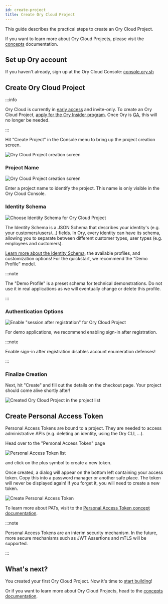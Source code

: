 ```yaml
---
id: create-project
title: Create Ory Cloud Project
---
```


This guide describes the practical steps to create an Ory Cloud Project.

If you want to learn more about Ory Cloud Projects, please visit the
[concepts](../concepts/project.mdx) documentation.

## Set up Ory account

If you haven't already, sign up at the Ory Cloud Console:
[console.ory.sh](https://console.ory.sh)

## Create Ory Cloud Project

:::info

Ory Cloud is currently in [early access](./early-access.mdx) and invite-only. To
create an Ory Cloud Project,
[apply for the Ory Insider program](../get-started.mdx). Once Ory is
[GA](../early-access#roadmap), this will no longer be needed.

:::

Hit "Create Project" in the Console menu to bring up the project creation
screen.

![Ory Cloud Project creation screen](../images/get-started/project-create.png)

### Project Name

![Ory Cloud Project creation screen](../images/get-started/project-create-details.png)

Enter a project name to identify the project. This name is only visible in the
Ory Cloud Console.

### Identity Schema

![Choose Identity Schema for Ory Cloud Project](../images/get-started/project-create-identity-model.png)

The Identity Schema is a JSON Schema that describes your identity's (e.g. your
customers/users/...) fields. In Ory, every identity can have its schema,
allowing you to separate between different customer types, user types (e.g.
employees and customers).

[Learn more about the Identity Schema](concepts/identity.mdx), the available
profiles, and customization options! For the quickstart, we recommend the "Demo
Profile" model.

:::note

The "Demo Profile" is a preset schema for technical demonstrations. Do not use
it in real applications as we will eventually change or delete this profile.

:::

### Authentication Options

![Enable "session after registration" for Ory Cloud Project](../images/get-started/project-create-session-hook.png)

For demo applications, we recommend enabling sign-in after registration.

:::note

Enable sign-in after registration disables account enumeration defenses!

:::

### Finalize Creation

Next, hit "Create" and fill out the details on the checkout page. Your project
should come alive shortly after!

![Created Ory Cloud Project in the project list](../images/get-started/project-created.png)

## Create Personal Access Token

Personal Access Tokens are bound to a project. They are needed to access
administrative APIs (e.g. deleting an identity, using the Ory CLI, ...).

Head over to the "Personal Access Token" page

![Personal Access Token list](../images/get-started/pat-list.png)

and click on the plus symbol to create a new token.

Once created, a dialog will appear on the bottom left containing your access
token. Copy this into a password manager or another safe place. The token will
never be displayed again! If you forget it, you will need to create a new token.

![Create Personal Access Token](../images/get-started/pat-ready.png)

To learn more about PATs, visit to the
[Personal Access Token concept documentation](../concepts/personal-access-token.mdx).

:::note

Personal Access Tokens are an interim security mechanism. In the future, more
secure mechanisms such as JWT Assertions and mTLS will be supported.

:::

## What's next?

You created your first Ory Cloud Project. Now it's time to
[start building](./start-building.mdx)!

Or if you want to learn more about Ory Cloud Projects, head to the
[concepts documentation](../concepts/project.mdx).
